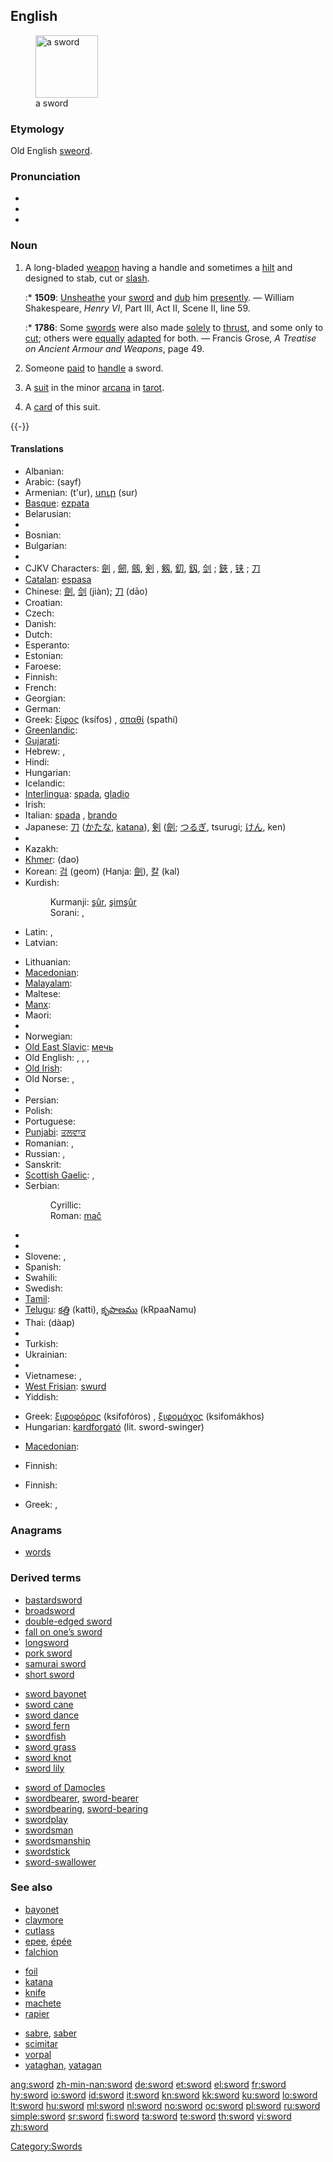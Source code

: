 {{wikipedia}}
{{also|s-word}}
==English==
[[Image:Estoque_1480_dC..jpg|thumb|right|100px|a sword]]

===Etymology===
Old English [[sweord]].

===Pronunciation===
* {{IPA|/sɔ:d/|/soʊrd/}}
* {{audio|en-us-sword.ogg|Audio (US)}}
* {{rhymes|ɔː(r)d}}

===Noun===
{{en-noun}}

# {{context|Weapon}} A long-bladed [[weapon]] having a handle and sometimes a [[hilt]] and designed to stab, cut or [[slash]]. <!-- This is encyclopedic: It was sheathed in a [[scabbard]]. It was originally a [[melée]] weapon that was used in serious combat, but now is mostly used in sports and for ceremonies, and is viewed as one of the most noble weapons.-->
#:* '''1509''': [[unsheathe|Unsheathe]] your [[sword]] and [[dub]] him [[presently]]. — William Shakespeare, ''Henry VI'', Part III, Act II, Scene II, line 59.
#:* '''1786''': Some [[sword]]s were also made [[solely]] to [[thrust]], and some only to [[cut]]; others were [[equally]] [[adapt]]ed for both. — Francis Grose, ''A Treatise on Ancient Armour and Weapons'', page 49.
# Someone [[paid]] to [[handle]] a sword.
# {{context|tarot}} A [[suit]] in the minor [[arcana]] in [[tarot]].
# {{context|tarot}} A [[card]] of this suit.
{{-}}

====Translations====
{{trans-top|weapon}}
* Albanian: {{t-|sq|shpatë|xs=Albanian}}
* Arabic: {{Arab|[[سيف]]}} (sayf) {{m}}
* Armenian: {{t-|hy|թուր}} (t'ur), [[սուր]] (sur)
* [[Basque]]: [[ezpata]]
* Belarusian: {{t-|be|шабля|f|tr=šablia|xs=Belarusian}}
* {{trreq|Bengali}}
* Bosnian: {{t-|bs|mač|m}}
* Bulgarian: {{t+|bg|меч|m|tr=meč}}
* {{trreq|Burmese}}
* CJKV Characters: [[劍]]<!--zh/ja trad-->, [[劒]], [[劔]], [[剣]]<!--ja simp-->, [[剱]], [[釖]], [[釼]], [[剑]]<!--zh simp-->; [[鋏]]<!--zh trad/ja-->, [[铗]]<!--zh simp-->; [[刀]]
* [[Catalan]]: [[espasa]] {{f}}
* Chinese: [[劍]], [[剑]] (jiàn); [[刀]] (dāo)
* Croatian: {{t-|hr|mač|m}}
* Czech: {{t-|cs|meč|m}}
* Danish: {{t-|da|sværd|c}}
* Dutch: {{t+|nl|zwaard|n}}
* Esperanto: {{t|eo|glavo}}
* Estonian: {{t-|et|mõõk}}
* Faroese: {{t-|fo|svørð|n|xs=Faroese}}
* Finnish: {{t+|fi|miekka}}
* French: {{t+|fr|épée|f}}
* Georgian: {{t-|ka|ხმალი|tr=xmali|sc=Geor|xs=Georgian}}
* German: {{t+|de|Schwert|n}}
* Greek: [[ξίφος]] (ksífos) {{n}}, [[σπαθί]] (spathí) {{n}}
* [[Greenlandic]]: {{t-|kl|pana|xs=Greenlandic}}
* [[Gujarati]]: {{t+|gu|તલવાર|sc=Gujr|xs=Gujarati}}
* Hebrew: {{he-translation|חרב|kherev}} {{m}}, {{he-translation|סיף|sayif}} {{m}}
* Hindi: {{t-|hi|तलवार|xs=Hindi}}
* Hungarian: {{t+|hu|kard}}
* Icelandic: {{t+|is|sverð|m}}
* [[Interlingua]]: [[spada]], [[gladio]]
* Irish: {{t-|ga|claíomh|m|xs=Irish}}
* Italian: [[spada]] {{f}}, [[brando]] {{m}} {{italbrac|poetic}}
* Japanese: [[刀]] ([[かたな]], [[katana]]), [[剣]] ([[劍]]; [[つるぎ]], tsurugi; [[けん]], ken)
* {{trreq|Kannada}}
* Kazakh: {{t|kk|қылыш|tr=qılış|sc=Cyrl|xs=Kazakh}}
* [[Khmer]]: {{Khmr|[[ដាវ]]}} (dao)
* Korean: [[검]] (geom) (Hanja: [[劍#Korean|劍]]), [[칼]] (kal)<!--the latter seems to be a native word and therefore has no Hanja-->
* Kurdish:
*: Kurmanji: [[şûr]], [[şimşûr]] {{g|Kurdish}}
*: Sorani: {{t|ku|شمشێر|tr=shimshaer|sc=ku-Arab}}, {{t|ku|شێر|tr=shaer|sc=ku-Arab}}
* Latin: {{t+|la|gladius|m}}, {{t-|la|spatha|f}}
* Latvian: {{t-|lv|zobens|m|xs=Latvian}}
{{trans-mid}}
* Lithuanian: {{t+|lt|kalavijas|m|xs=Lithuanian}}
* [[Macedonian]]: {{t-|mk|меч|m|tr=meč}}
* [[Malayalam]]: {{t-|ml|വാള്|sc=Mlym|xs=Malayalam}}
* Maltese: {{t-|mt|sejf|xs=Maltese}}
* [[Manx]]: {{t-|gv|cliwe|f|xs=Manx}}
* Maori: {{t-|mi|hoari|xs=Maori}}
* {{trreq|Mongolian}}
* Norwegian: {{t+|no|sverd|n}}
* [[Old East Slavic]]: [[мечь]] {{m}}
* Old English: {{t-|ang|sweord|n|xs=Old English}}, {{t-|ang|bil|n|xs=Old English}}, {{t-|ang|mece|m|alt=mēċe|xs=Old English}}, {{t-|ang|secg|m|xs=Old English}}
* [[Old Irish]]: {{tø|sga|claideb|m|xs=Old Irish}}
* Old Norse: {{tø|non|mækir|m|xs=Old Norse}}, {{tø|non|sverð|n|xs=Old Norse}}
* {{trreq|Oriya}}
* Persian: {{t+|fa|شمشیر|tr=šamšir|xs=Persian}}
* Polish: {{t+|pl|miecz|m}}
* Portuguese: {{t+|pt|espada|f}}
* [[Punjabi]]: [[ਤਲਵਾਰ]]
* Romanian: {{t+|ro|sabie|f}}, {{t+|ro|spadă|f}}
* Russian: {{t+|ru|меч|m|tr=meč}}, {{t+|ru|шпага|f|tr=špága}}
* Sanskrit: {{t-|sa|कृपाण|xs=Sanskrit}}
* [[Scottish Gaelic]]: {{t-|gd|claidheamh|m|xs=Scottish Gaelic}}, {{t-|gd|slaighre|f|xs=Scottish Gaelic}}
* Serbian:
*: Cyrillic: {{t-|sr|мач|m|sc=Cyrl}}
*: Roman: [[mač#Serbian|mač]] {{m}}
* {{trreq|Sinhalese}}
* {{trreq|Slovak}}
* Slovene: {{t+|sl|meč|m}}, {{t+|sl|sablja|f}}
* Spanish: {{t+|es|espada|f}}
* Swahili: {{t-|sw|upanga|xs=Swahili}}
* Swedish: {{t+|sv|svärd|c}}
* [[Tamil]]: {{t+|ta|வாள்|xs=Tamil}}
* [[Telugu]]: [[కత్తి]] (katti), [[కృపాణము]] (kRpaaNamu)
* Thai: {{Thai|[[ดาบ]]}} (dàap)
* {{trreq|Tibetan}}
* Turkish: {{t+|tr|kılıç}}
* Ukrainian: {{t-|uk|меч|g=g|xs=Ukrainian}}
* {{trreq|Urdu}}
* Vietnamese: {{t+|vi|gươm|xs=Vietnamese}}, {{t+|vi|kiếm|xs=Vietnamese}}
* [[West Frisian]]: [[swurd]] {{n}}
* Yiddish: {{t-|yi|שווערד|f|tr=shverd|xs=Yiddish}}
{{trans-bottom}}

{{trans-top|one who handles a sword}}
* Greek: [[ξιφοφόρος]] (ksifofóros) {{m}}, [[ξιφομάχος]] (ksifomákhos) {{m}}
* Hungarian: [[kardforgató]] (lit. sword-swinger)
{{trans-mid}}
* [[Macedonian]]: {{t-|mk|мечувалец|m|tr=mečuválec}}
{{trans-bottom}}

{{trans-top|suit in tarot}}
* Finnish: {{t-|fi|miekat|p}}
{{trans-mid}}
{{trans-bottom}}

{{trans-top|card of this suit}}
* Finnish: {{t+|fi|miekka}}
{{trans-mid}}
* Greek: {{t+|el|σπαθί|n}}, {{t+|el|σπαθιά|p}}
{{trans-bottom}}

===Anagrams===
* [[words]]

===Derived terms===
{{top3}}
* [[bastardsword]]
* [[broadsword]]
* [[double-edged sword]]
* [[fall on one's sword|fall on one’s sword]]
* [[longsword]]
* [[pork sword]]
* [[samurai sword]]
* [[short sword]]
{{mid3}}
* [[sword bayonet]]
* [[sword cane]]
* [[sword dance]]
* [[sword fern]]
* [[swordfish]]
* [[sword grass]]
* [[sword knot]]
* [[sword lily]]
{{mid3}}
* [[sword of Damocles]]
* [[swordbearer]], [[sword-bearer]]
* [[swordbearing]], [[sword-bearing]]
* [[swordplay]]
* [[swordsman]]
* [[swordsmanship]]
* [[swordstick]]
* [[sword-swallower]]
<!-- vorpal sword -->
{{bottom3}}

===See also===
{{top3}}
* [[bayonet]]
* [[claymore]]
* [[cutlass]]
* [[epee]], [[épée]]
* [[falchion]]
{{mid3}}
* [[foil]]
* [[katana]]
* [[knife]]
* [[machete]]
* [[rapier]]
{{mid3}}
* [[sabre]], [[saber]]
* [[scimitar]]
* [[vorpal]]
* [[yataghan]], [[yatagan]]
{{bottom3}}

[[Category:Swords]]

[[ang:sword]]
[[zh-min-nan:sword]]
[[de:sword]]
[[et:sword]]
[[el:sword]]
[[fr:sword]]
[[hy:sword]]
[[io:sword]]
[[id:sword]]
[[it:sword]]
[[kn:sword]]
[[kk:sword]]
[[ku:sword]]
[[lo:sword]]
[[lt:sword]]
[[hu:sword]]
[[ml:sword]]
[[nl:sword]]
[[no:sword]]
[[oc:sword]]
[[pl:sword]]
[[ru:sword]]
[[simple:sword]]
[[sr:sword]]
[[fi:sword]]
[[ta:sword]]
[[te:sword]]
[[th:sword]]
[[vi:sword]]
[[zh:sword]]